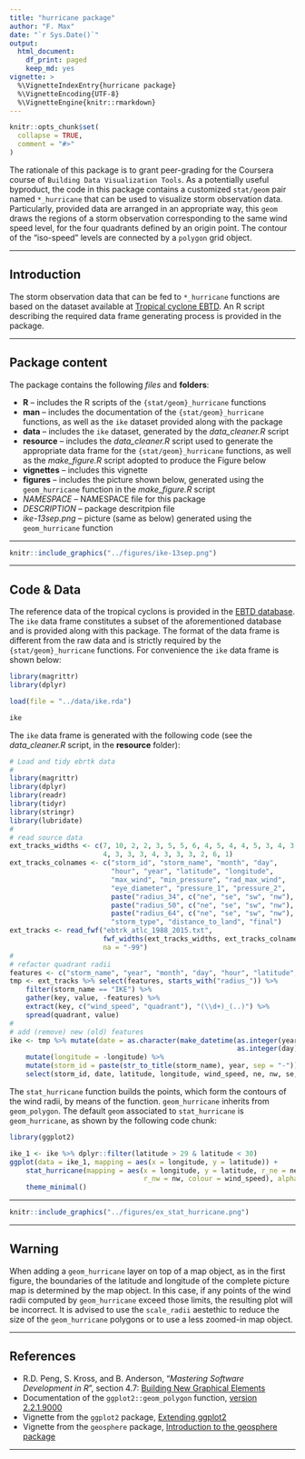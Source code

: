 ```yaml
---
title: "hurricane package"
author: "F. Max"
date: "`r Sys.Date()`"
output: 
  html_document:
    df_print: paged
    keep_md: yes
vignette: >
  %\VignetteIndexEntry{hurricane package}
  %\VignetteEncoding{UTF-8}
  %\VignetteEngine{knitr::rmarkdown}
---
```


```r
knitr::opts_chunk$set(
  collapse = TRUE,
  comment = "#>"
)
```

The rationale of this package is to grant peer-grading for the Coursera course of `Building Data Visualization Tools`. As a potentially useful byproduct, the code in this package contains a customized `stat/geom` pair named `*_hurricane` that can be used to visualize storm observation data. Particularly, provided data are arranged in an appropriate way, this `geom` draws the regions of a storm observation corresponding to the same wind speed level, for the four quadrants defined by an origin point. The contour of the "iso-speed" levels are connected by a `polygon` grid object.

***
## Introduction

The storm observation data that can be fed to `*_hurricane` functions are based on the dataset available at [Tropical cyclone EBTD](http://rammb.cira.colostate.edu/research/tropical_cyclones/tc_extended_best_track_dataset/). An R script describing the required data frame generating process is provided in the package. 

***
## Package content

The package contains the following *files* and **folders**:

- **R** -- includes the R scripts of the `{stat/geom}_hurricane` functions
- **man** -- includes the documentation of the `{stat/geom}_hurricane` functions, as well as the `ike` dataset provided along with the package
- **data** -- includes the `ike` dataset, generated by the *data_cleaner.R* script
- **resource** -- includes the *data_cleaner.R* script used to generate the appropriate data frame for the `{stat/geom}_hurricane` functions, as well as the *make_figure.R* script adopted to produce the Figure below
- **vignettes** -- includes this vignette
- **figures** -- includes the picture shown below, generated using the `geom_hurricane` function in the *make_figure.R* script
- *NAMESPACE* -- NAMESPACE file for this package
- *DESCRIPTION* -- package descritpion file
- *ike-13sep.png* -- picture (same as below) generated using the `geom_hurricane` function

***
```r
knitr::include_graphics("../figures/ike-13sep.png")
```

***
## Code & Data

The reference data of the tropical cyclons is provided in the [EBTD database](http://rammb.cira.colostate.edu/research/tropical_cyclones/tc_extended_best_track_dataset/). The `ike` data frame constitutes a subset of the aforementioned database and is provided along with this package. The format of the data frame is different from the raw data and is strictly required by the `{stat/geom}_hurricane` functions. For convenience the `ike` data frame is shown below:

```r
library(magrittr)
library(dplyr)
```

```r
load(file = "../data/ike.rda")
```

```r
ike
```

The `ike` data frame is generated with the following code (see the *data_cleaner.R* script, in the **resource** folder):

```r
# Load and tidy ebrtk data
#
library(magrittr)
library(dplyr)
library(readr)
library(tidyr)
library(stringr)
library(lubridate)
#
# read source data
ext_tracks_widths <- c(7, 10, 2, 2, 3, 5, 5, 6, 4, 5, 4, 4, 5, 3, 4, 3, 3, 3,
                       4, 3, 3, 3, 4, 3, 3, 3, 2, 6, 1)
ext_tracks_colnames <- c("storm_id", "storm_name", "month", "day",
                         "hour", "year", "latitude", "longitude",
                         "max_wind", "min_pressure", "rad_max_wind",
                         "eye_diameter", "pressure_1", "pressure_2",
                         paste("radius_34", c("ne", "se", "sw", "nw"), sep = "_"),
                         paste("radius_50", c("ne", "se", "sw", "nw"), sep = "_"),
                         paste("radius_64", c("ne", "se", "sw", "nw"), sep = "_"),
                         "storm_type", "distance_to_land", "final")
ext_tracks <- read_fwf("ebtrk_atlc_1988_2015.txt",
                       fwf_widths(ext_tracks_widths, ext_tracks_colnames),
                       na = "-99")
#
# refactor quadrant radii
features <- c("storm_name", "year", "month", "day", "hour", "latitude", "longitude")
tmp <- ext_tracks %>% select(features, starts_with("radius_")) %>%
    filter(storm_name == "IKE") %>%
    gather(key, value, -features) %>%
    extract(key, c("wind_speed", "quadrant"), "(\\d+)_(..)") %>%
    spread(quadrant, value)
#
# add (remove) new (old) features
ike <- tmp %>% mutate(date = as.character(make_datetime(as.integer(year), as.integer(month),
                                                        as.integer(day), as.integer(hour)))) %>%
    mutate(longitude = -longitude) %>%
    mutate(storm_id = paste(str_to_title(storm_name), year, sep = "-")) %>%
    select(storm_id, date, latitude, longitude, wind_speed, ne, nw, se, sw)
```

The `stat_hurricane` function builds the points, which form the contours of the wind radii, by means of the \link[geosphere]{destPoint} function. `geom_hurricane` inherits from `geom_polygon`. The default `geom` associated to `stat_hurricane` is `geom_hurricane`, as shown by the following code chunk:

```r
library(ggplot2)

ike_1 <- ike %>% dplyr::filter(latitude > 29 & latitude < 30)
ggplot(data = ike_1, mapping = aes(x = longitude, y = latitude)) +
    stat_hurricane(mapping = aes(x = longitude, y = latitude, r_ne = ne, r_se = se, r_sw = sw,
                                 r_nw = nw, colour = wind_speed), alpha = 0) +
    theme_minimal()
```

***
```r
knitr::include_graphics("../figures/ex_stat_hurricane.png")
```

***
## Warning

When adding a `geom_hurricane` layer on top of a map object, as in the first figure, the boundaries of the latitude and longitude of the complete picture map is determined by the map object. In this case, if any points of the wind radii computed by `geom_hurricane` exceed those limits, the resulting plot will be incorrect. It is advised to use the `scale_radii` aestethic to reduce the size of the `geom_hurricane` polygons or to use a less zoomed-in map object.

***
## References

- R.D. Peng, S. Kross, and B. Anderson, “*Mastering Software Development in R*”, section 4.7: [Building New Graphical Elements](http://rdpeng.github.io/RProgDA/building-new-graphical-elements.html)
- Documentation of the `ggplot2::geom_polygon` function, [version 2.2.1.9000](http://ggplot2.tidyverse.org/reference/geom_polygon.html)
- Vignette from the `ggplot2` package, [Extending ggplot2](https://cran.r-project.org/web/packages/ggplot2/vignettes/extending-ggplot2.html)
- Vignette from the `geosphere` package, [Introduction to the geosphere package](https://cran.r-project.org/web/packages/geosphere/vignettes/geosphere.pdf)

***
